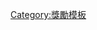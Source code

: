 {{BDDecadesInCentury|{{{DecimalCentury}}}|{{{OrdinalCentury}}}|{{{WorkType}}}}}<noinclude>

[[Category:獎勵模板]]
</noinclude>